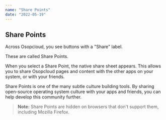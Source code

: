```yaml
---
name: "Share Points"
date: "2022-05-19"
---
```


## Share Points

Across Osopcloud, you see buttons with a "Share" label.

These are called Share Points.

When you select a Share Point, the native share sheet appears. This allows you to share Osopcloud pages and content with the other apps on your system, or with your friends.

Share Points is one of the many subtle culture building tools. By sharing open-source operating system culture with your apps and friends, you can help develop this community further.

> **Note:** Share Points are hidden on browsers that don't support them, including Mozilla Firefox.
